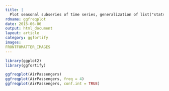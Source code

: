 ---
title: |
  Plot seasonal subseries of time series, generalization of list("stats::monthplot")
rdname: ggfreqplot
date: 2015-06-06
output: html_document
layout: article
category: ggfortify
images:
FRONTFOMATTER_IMAGES
---

```{r, echo = FALSE, message = FALSE}
library(ggplot2)
library(ggfortify)
```

```{r ggfreqplot, cache = TRUE}

ggfreqplot(AirPassengers)
ggfreqplot(AirPassengers, freq = 4)
ggfreqplot(AirPassengers, conf.int = TRUE)



```